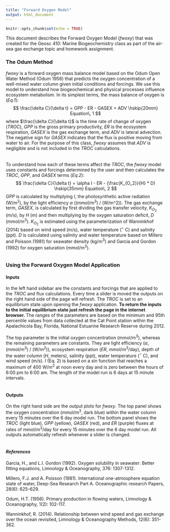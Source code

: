 ---
title: "Forward Oxygen Model"
output: html_document
---
```{r setup, include=FALSE}
knitr::opts_chunk$set(echo = TRUE)
```
This document describes the Forward Oxygen Model ($fwoxy$) that was created for the Geosc 410: Marine Biogeochemistry class as part of the air-sea gas exchange topic and homework assignment.

### The Odum Method

$fwoxy$ is a forward oxygen mass balance model based on the Odum Open Water Method (Odum 1956) that predicts the oxygen concentration of a well-mixed water column given initial conditions and forcings. We use this model to understand how biogeochemical and physical processes influence ecosystem metabolism. In its simplest terms, the mass balance of oxygen is (*Eq.1*):
$$
\frac{\delta C}{\delta t} = GPP - ER - GASEX + ADV \hskip{20mm} Equation\, 1
$$
where $\frac{\delta C}{\delta t}$ is the time rate of change of oxygen ($TROC$), $GPP$ is the gross primary productivity, $ER$ is the ecosystem respiration, $GASEX$ is the gas exchange term, and $ADV$ is lateral advection. The negative sign for $GASEX$ indicates that the flux is positive moving from water to air. For the purpose of this class, $fwoxy$ assumes that $ADV$ is negligible and is not included in the $TROC$ calculations.
<br>
<br>
<br>
To understand how each of these terms affect the $TROC$, the $fwoxy$ model uses constants and forcings determined by the user and then calculates the $TROC$, $GPP$, and $GASEX$ terms (*Eq.2*):
$$
\frac{\delta C}{\delta t} = \alpha I - ER - (\frac{K_{O_2}}{H} * D) \hskip{35mm} Equation\, 2
$$
$GPP$ is calculated by multiplying $I$, the photosynthetic active radiation (W/m^2^), by the light efficiency $\alpha$ ((mmol/m^3^) / (W/m^2)). The gas exchange term, $GASEX$, is calculated by first dividing the gas transfer velocity, $K_{O_2}$ (m/s), by $H$ (m) and then multiplying by the oxygen saturation deficit, $D$ (mmol/m^3^). $K_{O_2}$ is estimated using the parameterization of Wanninkhof (2014) based on wind speed (m/s), water temperature ($^{\circ}$ C) and salinity (ppt). $D$ is calculated using salinity and water temperature based on Millero and Poisson (1981) for seawater density (kg/m^3^) and Garcia and Gordon (1992) for oxygen saturation (mmol/m^3^).
```{r}

```

### Using the Forward Oxygen Model Application
#### Inputs
In the left hand sidebar are the constants and forcings that are applied to the $TROC$ and flux calculations. Every time a slider is moved the outputs on the right hand side of the page will refresh. The $TROC$ is set to an equilibrium state upon opening the $fwoxy$ application. **To return the inputs to the initial equilibrium state just refresh the page in the internet browser.** The ranges of the parameters are based on the minimum and 95th percentile values from data collected at the Cat Point station within the Apalachicola Bay, Florida, National Estuarine Research Reserve during 2012.
<br>
<br>
The top parameter is the initial oxygen concentration (mmol/m^3^), whereas the remaining parameters are constants. They are light efficiency ($\alpha$, (mmol/m^3^) / (W/m^2^)), ecosystem respiration ($ER$, mmol/m^3^/day), depth of the water column ($H$, meters), salinity (ppt), water temperature ($^{\circ}$ C), and wind speed (m/s). $I$ (Eq. 2) is based on a sin function that reaches a maximum of 400 W/m^2^ at noon every day and is zero between the hours of 6:00 pm to 6:00 am. The length of the model run is 6 days at 15 minute intervals. 
<br>
<br>

#### Outputs
On the right hand side are the output plots for $fwoxy$. The top panel shows the oxygen concentration (mmol/m^3^, dark blue) within the water column every 15 minutes over the 6 day model run. The bottom panel shows the $TROC$ (light blue), $GPP$ (yellow), $GASEX$ (red), and $ER$ (purple) fluxes at rates of mmol/m^3^/day for every 15 minutes over the 6 day model run. All outputs automatically refresh whenever a slider is changed. 
<br>
<br>

#### *References*
Garcia, H., and L.I. Gordon (1992). Oxygen solubility in seawater: Better fitting equations, Limnology & Oceanography, 376: 1307-1312.

Millero, F.J. and A. Poisson (1981). International one-atmosphere equation state of water, Deep-Sea Research Part A. Oceanographic research Papers, 28(6): 625-629. 

Odum, H.T. (1956). Primary production in flowing waters, Limnology & Oceanography, 1(2): 102-117. 

Wanninkhof, R. (2014). Relationship between wind speed and gas exchange over the ocean revisited, Limnology & Oceanography Methods, 12(6): 351-362. 


